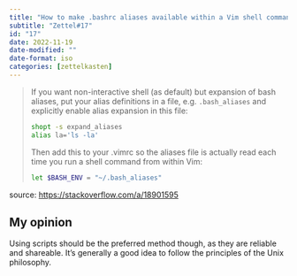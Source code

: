 ```yaml
---
title: "How to make .bashrc aliases available within a Vim shell command (:.!bash)"
subtitle: "Zettel#17"
id: "17"
date: 2022-11-19
date-modified: ""
date-format: iso
categories: [zettelkasten]
---
```

> If you want non-interactive shell (as default) but expansion of bash aliases, put your alias definitions in a file, e.g. `.bash_aliases` and explicitly enable alias expansion in this file:
>
> ```bash
> shopt -s expand_aliases  
> alias la='ls -la'
> ```
>
> Then add this to your .vimrc so the aliases file is actually read each time you run a shell command from within Vim:
>
> ```bash
> let $BASH_ENV = "~/.bash_aliases"
> ```

source: <https://stackoverflow.com/a/18901595>

## My opinion

Using scripts should be the preferred method though, as they are reliable and shareable. It's generally a good idea to follow the principles of the Unix philosophy.
